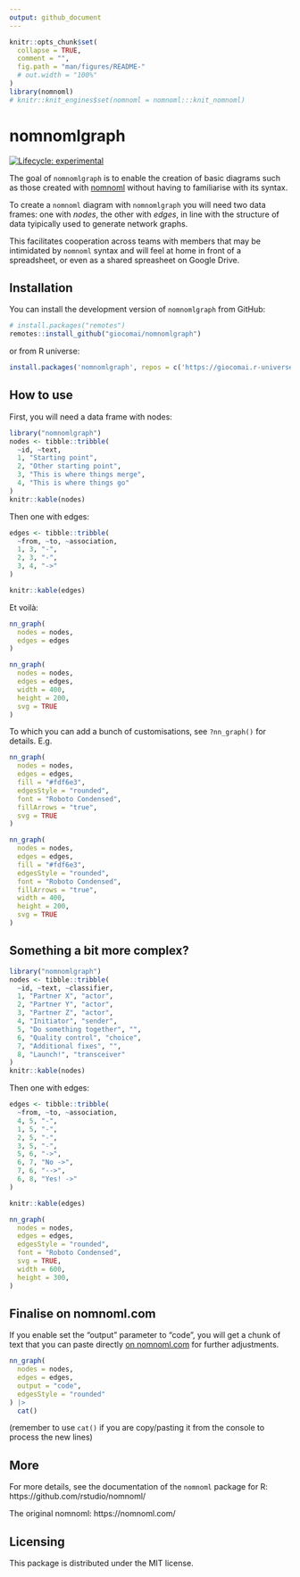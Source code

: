 ```yaml
---
output: github_document
---
```


<!-- README.md is generated from README.Rmd. Please edit that file -->

```r
knitr::opts_chunk$set(
  collapse = TRUE,
  comment = "",
  fig.path = "man/figures/README-"
  # out.width = "100%"
)
library(nomnoml)
# knitr::knit_engines$set(nomnoml = nomnoml:::knit_nomnoml)
```

# nomnomlgraph

<!-- badges: start -->
[![Lifecycle: experimental](https://img.shields.io/badge/lifecycle-experimental-orange.svg)](https://lifecycle.r-lib.org/articles/stages.html#experimental)
<!-- badges: end -->


The goal of `nomnomlgraph` is to enable the creation of basic diagrams such as those created with [nomnoml](https://nomnoml.com/) without having to familiarise with its syntax.

To create a `nomnoml` diagram with `nomnomlgraph` you will need two data frames: one with *nodes*, the other with *edges*, in line with the structure of data tyipically used to generate network graphs.

This facilitates cooperation across teams with members that may be intimidated by `nomnoml` syntax and will feel at home in front of a spreadsheet, or even as a shared spreasheet on Google Drive.


## Installation

You can install the development version of `nomnomlgraph` from GitHub:

``` r
# install.packages("remotes")
remotes::install_github("giocomai/nomnomlgraph")
```

or from R universe:

``` r
install.packages('nomnomlgraph', repos = c('https://giocomai.r-universe.dev', 'https://cloud.r-project.org'))
```

## How to use

First, you will need a data frame with nodes:

```r
library("nomnomlgraph")
nodes <- tibble::tribble(
  ~id, ~text,
  1, "Starting point",
  2, "Other starting point",
  3, "This is where things merge",
  4, "This is where things go"
)
knitr::kable(nodes)
```

Then one with edges:

```r
edges <- tibble::tribble(
  ~from, ~to, ~association,
  1, 3, "-",
  2, 3, "-",
  3, 4, "->"
)

knitr::kable(edges)
```

Et voilà:

```r
nn_graph(
  nodes = nodes,
  edges = edges
)
```

```r
nn_graph(
  nodes = nodes,
  edges = edges,
  width = 400,
  height = 200,
  svg = TRUE
)
```

To which you can add a bunch of customisations, see `?nn_graph()` for details. E.g. 

```r
nn_graph(
  nodes = nodes,
  edges = edges,
  fill = "#fdf6e3",
  edgesStyle = "rounded",
  font = "Roboto Condensed",
  fillArrows = "true",
  svg = TRUE
)
```

```r
nn_graph(
  nodes = nodes,
  edges = edges,
  fill = "#fdf6e3",
  edgesStyle = "rounded",
  font = "Roboto Condensed",
  fillArrows = "true",
  width = 400,
  height = 200,
  svg = TRUE
)
```


## Something a bit more complex?


```r
library("nomnomlgraph")
nodes <- tibble::tribble(
  ~id, ~text, ~classifier,
  1, "Partner X", "actor",
  2, "Partner Y", "actor",
  3, "Partner Z", "actor",
  4, "Initiator", "sender",
  5, "Do something together", "",
  6, "Quality control", "choice",
  7, "Additional fixes", "",
  8, "Launch!", "transceiver"
)
knitr::kable(nodes)
```

Then one with edges:

```r
edges <- tibble::tribble(
  ~from, ~to, ~association,
  4, 5, "-",
  1, 5, "-",
  2, 5, "-",
  3, 5, "-",
  5, 6, "->",
  6, 7, "No ->",
  7, 6, "-->",
  6, 8, "Yes! ->"
)

knitr::kable(edges)
```


```r
nn_graph(
  nodes = nodes,
  edges = edges,
  edgesStyle = "rounded",
  font = "Roboto Condensed",
  svg = TRUE,
  width = 600,
  height = 300,
)
```

## Finalise on nomnoml.com

If you enable set the "output" parameter to "code", you will get a chunk of text that you can paste directly [on nomnoml.com](https://nomnoml.com/#view/%23direction%3A%20down%0A%23edges%3A%20rounded%0A%23lineWidth%3A%201%0A%23fill%3A%20%23FEFEFF%0A%23zoom%3A%204%0A%23arrowSize%3A%201%0A%23bendSize%3A%200.3%0A%23gutter%3A%205%0A%23edgeMargin%3A%200%0A%23fillArrows%3A%20false%0A%23font%3A%20sans%0A%23fontSize%3A%2012%0A%23leading%3A%201.25%0A%23padding%3A%208%0A%23spacing%3A%2040%0A%23stroke%3A%20%2333322E%0A%23title%3A%20filename%0A%0A%5B%3Csender%3EInitiator%5D-%5BDo%20something%20together%5D%0A%5B%3Cactor%3EPartner%20X%5D-%5BDo%20something%20together%5D%0A%5B%3Cactor%3EPartner%20Y%5D-%5BDo%20something%20together%5D%0A%5B%3Cactor%3EPartner%20Z%5D-%5BDo%20something%20together%5D%0A%5BDo%20something%20together%5D-%3E%5B%3Cchoice%3EQuality%20control%5D%0A%5B%3Cchoice%3EQuality%20control%5DNo%20-%3E%5BAdditional%20fixes%5D%0A%5BAdditional%20fixes%5D--%3E%5B%3Cchoice%3EQuality%20control%5D%0A%5B%3Cchoice%3EQuality%20control%5DYes!%20-%3E%5B%3Ctransceiver%3ELaunch!%5D) for further adjustments. 

```r
nn_graph(
  nodes = nodes,
  edges = edges,
  output = "code",
  edgesStyle = "rounded"
) |>
  cat()
```


(remember to use `cat()` if you are copy/pasting it from the console to process the new lines)


## More

For more details, see the documentation of the `nomnoml` package for R: https://github.com/rstudio/nomnoml/

The original nomnoml: https://nomnoml.com/


## Licensing

This package is distributed under the MIT license. 
